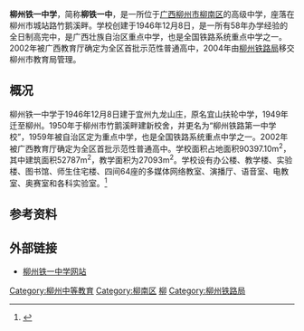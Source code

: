 {{onesource|time=2018-01-17T10:30:05+00:00}}
'''柳州铁一中学'''，简称'''柳铁一中'''，是一所位于[[广西壮族自治区|广西]][[柳州市|柳州市]][[柳南区|柳南区]]的高级中学，座落在柳州市城站路竹鹅溪畔。学校创建于1946年12月8日，是一所有58年办学经验的全日制高完中，是广西壮族自治区重点中学，也是全国铁路系统重点中学之一。2002年被广西教育厅确定为全区首批示范性普通高中，2004年由[[柳州铁路局|柳州铁路局]]移交柳州市教育局管理。

==概况==
柳州铁一中学于1946年12月8日建于宜州九龙山庄，原名宜山扶轮中学，1949年迁至柳州。1950年于柳州市竹鹅溪畔建新校舍，并更名为“柳州铁路第一中学校”，1959年被自治区定为重点中学，也是全国铁路系统重点中学之一。2002年被广西教育厅确定为全区首批示范性普通高中。学校面积占地面积90397.10m<sup>2</sup>，其中建筑面积52787m<sup>2</sup>，教学面积为27093m<sup>2</sup>。学校设有办公楼、教学楼、实验楼、图书馆、师生住宅楼、四间64座的多媒体网络教室、演播厅、语音室、电教室、奥赛室和各科实验室。<ref>{{cite web|url=http://www.ltyz.gx.cn/root/shtml/bmdh/2004@06/11/094144.shtml|author=黄素妮|accessdate=2010-11-27|title=学校简介|deadurl=yes|archiveurl=https://web.archive.org/web/20050410195008/http://www1.ltyz.gx.cn/root/shtml/bmdh/2004@06/11/094144.shtml|archivedate=2005年4月10日|df=}}</ref>

==参考资料==
{{Reflist}}

==外部链接==
*[http://www.ltyz.gx.cn 柳州铁一中学网站] {{Wayback|url=http://www.ltyz.gx.cn/ |date=20201128130411 }}

{{Seni-stub}}

[[Category:柳州中等教育|Category:柳州中等教育]]
[[Category:柳南区|Category:柳南区]]
[[Category:中华人民共和国原铁路系统学校|柳]]
[[Category:柳州铁路局|Category:柳州铁路局]]